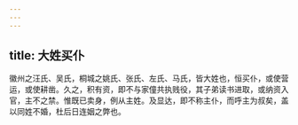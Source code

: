 ```yaml
---
---
---
```

title: 大姓买仆
---



徽州之汪氏、吴氏，桐城之姚氏、张氏、左氏、马氏，皆大姓也，恒买仆，或使营运，或使耕凿。久之，积有资，即不与家僮共执贱役，其子弟读书进取，或纳资入官，主不之禁。惟既已卖身，例从主姓。及显达，即不称主仆，而呼主为叔矣，盖以同姓不婚，杜后日连姻之弊也。